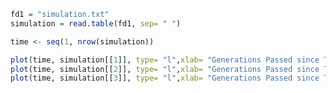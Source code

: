 

```r

fd1 = "simulation.txt"
simulation = read.table(fd1, sep= " ")

time <- seq(1, nrow(simulation))

plot(time, simulation[[1]], type= "l",xlab= "Generations Passed since Threshold", ylab="Genetic Variance")
plot(time, simulation[[2]], type= "l",xlab= "Generations Passed since Threshold", ylab="Mean Liability")
plot(time, simulation[[3]], type= "l",xlab= "Generations Passed since Threshold", ylab="Number of Segregating Sites")

```